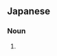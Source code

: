 ==Japanese==
{{ja-kanjitab|なが|す|くじら}}

===Noun===
{{ja-noun|ながすくじら|ナガスクジラ|hhira=ながすくぢら}}

# {{alternative spelling of|長須鯨|lang=ja}}